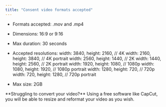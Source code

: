 ```yaml
---
title: "Consent video formats accepted"
---
```


* Formats accepted: .mov and .mp4

* Dimensions: 16:9 or 9:16&#x20;

* Max duration: 30 seconds

* Accepted resolutions:&#x20;
  width: 3840, height: 2160, // 4K
  width: 2160, height: 3840, // 4K portrait
  width: 2560, height: 1440, // 2K
  width: 1440, height: 2560, // 2K portrait
  width: 1920, height: 1080, // 1080p
  width: 1080, height: 1920, // 1080p portrait
  width: 1280, height: 720, // 720p
  width: 720, height: 1280, // 720p portrait

* Max size: 2GB

<Info>
  **Struggling to convert your video?**&#x20;
  Using a free software like CapCut, you will be able to resize and reformat your video as you wish.&#x20;
</Info>